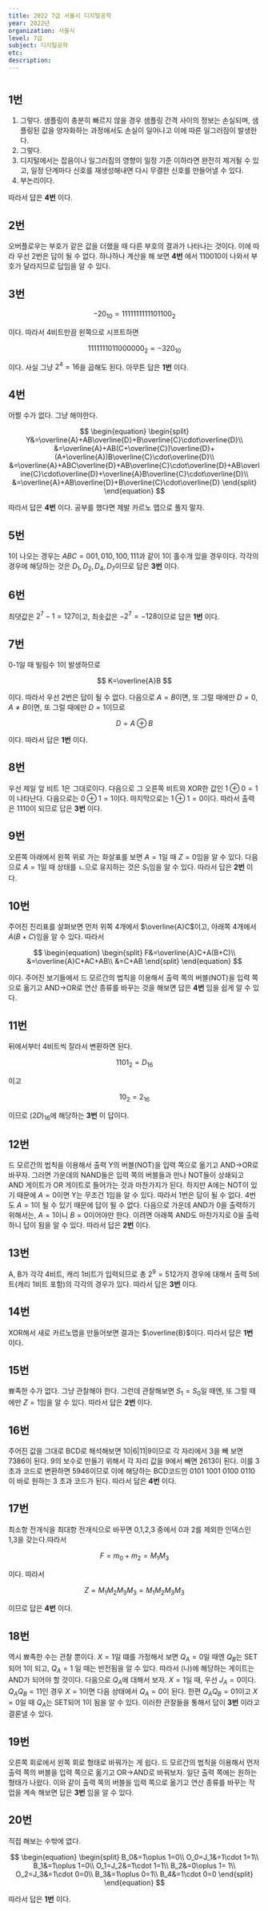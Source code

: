 ```yaml
---
title: 2022 7급 서울시 디지털공학
year: 2022년
organization: 서울시
level: 7급
subject: 디지털공학
etc:
description:
---
```


#

## 1번

1. 그렇다. 샘플링이 충분히 빠르지 않을 경우 샘플링 간격 사이의 정보는 손실되며, 샘플링된 값을 양자화하는 과정에서도 손실이 일어나고 이에 따른 일그러짐이 발생한다.
2. 그렇다.
3. 디지털에서는 잡음이나 일그러짐의 영향이 일정 기준 이하라면 완전히 제거될 수 있고, 일정 단계마다 신호를 재생성해내면 다시 무결한 신호를 만들어낼 수 있다.
4. 부논리이다.

따라서 답은 **4번** 이다.

## 2번

오버플로우는 부호가 같은 값을 더했을 때 다른 부호의 결과가 나타나는 것이다. 이에 따라 우선 2번은 답이 될 수 없다. 하나하나 계산을 해 보면 **4번** 에서 110010이 나와서 부호가 달라지므로 답임을 알 수 있다.

## 3번

$$
-20_{10}=1111111111101100_{2}
$$

이다. 따라서 4비트만끔 왼쪽으로 시프트하면

$$
1111111011000000_{2}=-320_{10}
$$

이다. 사실 그냥 $2^4=16$을 곱해도 된다. 아무튼 답은 **1번** 이다.

## 4번

어쩔 수가 없다. 그냥 해야한다.

$$
\begin{equation}
\begin{split}
Y&=\overline{A}+AB\overline{D}+B\overline{C}\cdot\overline{D}\\
&=\overline{A}+AB(C+\overline{C})\overline{D}+(A+\overline{A})B\overline{C}\cdot\overline{D}\\
&=\overline{A}+ABC\overline{D}+AB\overline{C}\cdot\overline{D}+AB\overline{C}\cdot\overline{D}+\overline{A}B\overline{C}\cdot\overline{D}\\
&=\overline{A}+AB\overline{D}+B\overline{C}\cdot\overline{D}
\end{split}
\end{equation}
$$

따라서 답은 **4번** 이다. 공부를 했다면 제발 카르노 맵으로 풀지 말자.

## 5번

1이 나오는 경우는 $ABC=001,010,100,111$과 같이 1이 홀수개 있을 경우이다. 각각의 경우에 해당하는 것은 $D_1,D_2,D_4,D_7$이므로 답은 **3번** 이다.

## 6번

최댓값은 $2^7-1=127$이고, 최솟값은 $-2^7=-128$이므로 답은 **1번** 이다.

## 7번

0-1일 때 빌림수 1이 발생하므로

$$
K=\overline{A}B
$$

이다. 따라서 우선 2번은 답이 될 수 없다. 다음으로 $A=B$이면, 또 그럴 때에만 $D=0$, $A\neq B$이면, 또 그럴 때에만 $D=1$이므로

$$
D=A\oplus B
$$

이다. 따라서 답은 **1번** 이다.

## 8번

우선 제일 앞 비트 1은 그대로이다. 다음으로 그 오른쪽 비트와 XOR한 값인 $1\oplus 0=1$이 나타난다. 다음으로는 $0\oplus 1=1$이다. 마지막으로는 $1\oplus 1=0$이다.
따라서 출력은 $1110$이 되므로 답은 **3번** 이다.

## 9번

오른쪽 아래에서 왼쪽 위로 가는 화살표를 보면 $A=1$일 때 $Z=0$임을 알 수 있다. 다음으로 $A=1$일 때 상태를 ㄴ으로 유지하는 것은 $S_1$임을 알 수 있다.
따라서 답은 **2번** 이다.

## 10번

주어진 진리표를 살펴보면 먼저 위쪽 4개에서 $\overline{A}C$이고, 아래쪽 4개에서 $A(B+C)$임을 알 수 있다.
따라서

$$
\begin{equation}
\begin{split}
F&=\overline{A}C+A(B+C)\\
&=\overline{A}C+AC+AB\\
&=C+AB
\end{split}
\end{equation}
$$

이다.
주어진 보기들에서 드 모르간의 법칙을 이용해서 출력 쪽의 버블(NOT)을 입력 쪽으로 옮기고 AND$\rightarrow$OR로 연산 종류를 바꾸는 것을 해보면 답은 **4번** 임을 쉽게 알 수 있다.

## 11번

뒤에서부터 4비트씩 잘라서 변환하면 된다.

$$
1101_2=D_{16}
$$

이고

$$
10_2=2_{16}
$$

이므로 $(2D)_{16}$에 해당하는 **3번** 이 답이다.

## 12번

드 모르간의 법칙을 이용해서 출력 Y의 버블(NOT)을 입력 쪽으로 옮기고 AND$\rightarrow$OR로 바꾸자. 그러면 가운데의 NAND들은 입력 쪽의 버블들과 만나 NOT들이 상쇄되고 AND 게이트가 OR 게이트로 들어가는 것과 마찬가지가 된다.
하지만 A에는 NOT이 있기 때문에 $A=0$이면 Y는 무조건 1임을 알 수 있다. 따라서 1번은 답이 될 수 없다. 4번도 $A=1$이 될 수 있기 때문에 답이 될 수 없다.
다음으로 가운데 AND가 0을 출력하기 위해서는, $A=1$이니 $B=0$이어야만 한다. 이려면 아래쪽 AND도 마찬가지로 0을 출력하니 답이 됨을 알 수 있다. 따라서 답은 **2번** 이다.

## 13번

A, B가 각각 4비트, 캐리 1비트가 입력되므로 총 $2^9=512$가지 경우에 대해서 출력 5비트(캐리 1비트 포함)의 각각의 경우가 있다. 따라서 답은 **3번** 이다.

## 14번

XOR해서 새로 카르노맵을 만들어보면 결과는 $\overline{B}$이다. 따라서 답은 **1번** 이다.

## 15번

뾰족한 수가 없다. 그냥 관찰해야 한다. 그런데 관찰해보면 $S_1=S_0$일 때엔, 또 그럴 때에만 $Z=1$임을 알 수 있다. 따라서 답은 **2번** 이다.

## 16번

주어진 값을 그대로 BCD로 해석해보면 10|6|11|9이므로 각 자리에서 3을 빼 보면 7386이 된다. 9의 보수로 만들기 위해서 각 자리 값을 9에서 빼면 2613이 된다. 이를 3 초과 코드로 변환하면 5946이므로 이에 해당하는 BCD코드인 0101 1001 0100 0110이 바로 원하는 3 초과 코드가 된다.
따라서 답은 **4번** 이다.

## 17번

최소항 전개식을 최대항 전개식으로 바꾸면 0,1,2,3 중에서 0과 2를 제외한 인덱스인 1,3을 갖는다.따라서

$$
F=m_0+m_2=M_1M_3
$$

이다. 따라서

$$
Z=M_1M_2M_3M_3=M_1M_2M_3M_3
$$

이므로 답은 **4번** 이다.

## 18번

역시 뾰족한 수는 관찰 뿐이다. $X=1$일 떄를 가정해서 보면 $Q_A=0$일 때엔 $Q_B$는 SET되어 1이 되고, $Q_A=1$ 일 때는 반전됨을 알 수 있다. 따라서 (나)에 해당하는 게이트는 AND가 되어야 할 것이다.
다음으로 $Q_A$에 대해서 보자. $X=1$일 때, 우선 $J_A=0$이다. $Q_AQ_B=11$인 경우 $X=1$이면 다음 상태에서 $Q_A=0$이 된다. 한편 $Q_AQ_B=01$이고 $X=0$일 때 $Q_A$는 SET되어 1이 됨을 알 수 있다.
이러한 관찰들을 통해서 답이 **3번** 이라고 결론낼 수 있다.

## 19번

오른쪽 회로에서 왼쪽 회로 형태로 바꿔가는 게 쉽다. 드 모르간의 법칙을 이용해서 먼저 출력 쪽의 버블을 입력 쪽으로 옮기고 OR$\rightarrow$AND로 바꿔보자. 일단 출력 쪽에는 원하는 형태가 나왔다. 이와 같이 출력 쪽의 버블을 입력 쪽으로 옮기고 연산 종류를 바꾸는 작업을 계속 해보면 답은 **3번** 임을 알 수 있다.

## 20번

직접 해보는 수밖에 없다.

$$
\begin{equation}
\begin{split}
B_0&=1\oplus 1=0\\
O_0=J_1&=1\cdot 1=1\\
B_1&=1\oplus 1=0\\
O_1=J_2&=1\cdot 1=1\\
B_2&=0\oplus 1= 1\\
O_2=J_3&=1\cdot 0=0\\
B_3&=1\oplus 0=1\\
B_4&=1\cdot 0=0
\end{split}
\end{equation}
$$

따라서 답은 **1번** 이다.
